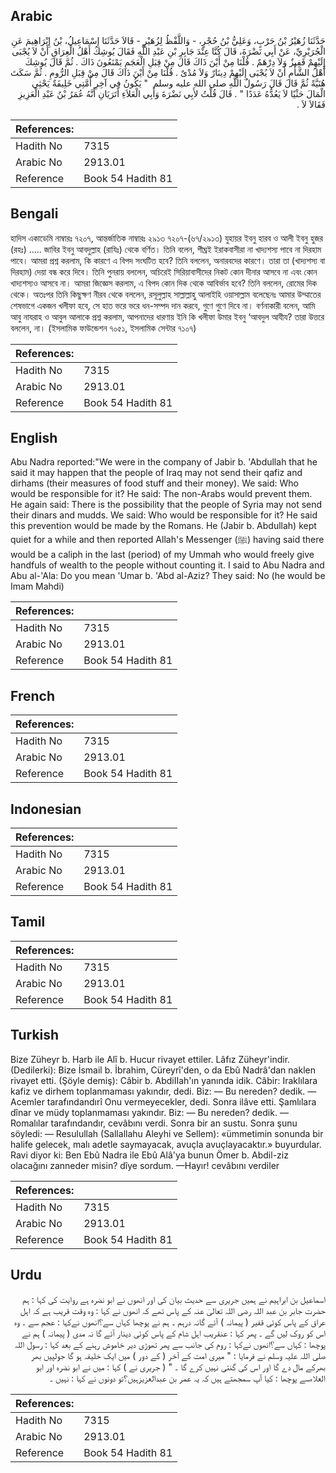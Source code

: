 ## Arabic


<div dir="rtl" lang="ar" style={{fontSize:'larger',backgroundColor:'#f8f9fa',padding:20}}>
حَدَّثَنَا زُهَيْرُ بْنُ حَرْبٍ، وَعَلِيُّ بْنُ حُجْرٍ، - وَاللَّفْظُ لِزُهَيْرٍ - قَالاَ حَدَّثَنَا إِسْمَاعِيلُ، بْنُ إِبْرَاهِيمَ عَنِ الْجُرَيْرِيِّ، عَنْ أَبِي نَضْرَةَ، قَالَ كُنَّا عِنْدَ جَابِرِ بْنِ عَبْدِ اللَّهِ فَقَالَ يُوشِكُ أَهْلُ الْعِرَاقِ أَنْ لاَ يُجْبَى إِلَيْهِمْ قَفِيزٌ وَلاَ دِرْهَمٌ ‏.‏ قُلْنَا مِنْ أَيْنَ ذَاكَ قَالَ مِنْ قِبَلِ الْعَجَمِ يَمْنَعُونَ ذَاكَ ‏.‏ ثُمَّ قَالَ يُوشِكَ أَهْلُ الشَّأْمِ أَنْ لاَ يُجْبَى إِلَيْهِمْ دِينَارٌ وَلاَ مُدْىٌ ‏.‏ قُلْنَا مِنْ أَيْنَ ذَاكَ قَالَ مِنْ قِبَلِ الرُّومِ ‏.‏ ثُمَّ سَكَتَ هُنَيَّةً ثُمَّ قَالَ قَالَ رَسُولُ اللَّهِ صلى الله عليه وسلم ‏ "‏ يَكُونُ فِي آخِرِ أُمَّتِي خَلِيفَةٌ يَحْثِي الْمَالَ حَثْيًا لاَ يَعُدُّهُ عَدَدًا ‏"‏ ‏.‏ قَالَ قُلْتُ لأَبِي نَضْرَةَ وَأَبِي الْعَلاَءِ أَتَرَيَانِ أَنَّهُ عُمَرُ بْنُ عَبْدِ الْعَزِيزِ فَقَالاَ لاَ ‏.‏
</div>
<div style={{backgroundColor:'#f8f9fa',padding:20, marginBottom: 10}}><table> <thead> <tr> <th>References:</th> <th></th> </tr> </thead> <tbody><tr><td>Hadith No</td><td>7315</td></tr><tr><td>Arabic No</td><td>2913.01</td></tr><tr><td>Reference</td><td>Book 54 Hadith 81</td></tr></tbody></table></div>

## Bengali


<div dir="ltr" lang="bn" style={{fontSize:'larger',backgroundColor:'#f8f9fa',padding:20}}>
হাদিস একাডেমি নাম্বারঃ ৭২০৭, আন্তর্জাতিক নাম্বারঃ ২৯১৩ ৭২০৭-(৬৭/২৯১৩) যুহায়র ইবনু হারব ও আলী ইবনু হুজর (রহঃ) ..... জাবির ইবনু আবদুল্লাহ (রাযিঃ) থেকে বর্ণিত। তিনি বলেন, শীঘ্রই ইরাকবাসীরা না খাদ্যশস্য পাবে না দিরহাম পাবে। আমরা প্রশ্ন করলাম, কি কারণে এ বিপদ সংঘটিত হবে? তিনি বললেন, অনারবদের কারণে। তারা তা (খাদ্যশস্য বা দিরহাম) দেয়া বন্ধ করে দিবে। তিনি পুনরায় বললেন, অচিরেই সিরিয়াবাসীদের নিকট কোন দীনার আসবে না এবং কোন খাদ্যশস্যও আসবে না। আমরা জিজ্ঞেস করলাম, এ বিপদ কোন দিক থেকে আবির্ভাব হবে? তিনি বললেন, রোমের দিক থেকে। অতঃপর তিনি কিছুক্ষণ নীরব থেকে বললেন, রসূলুল্লাহ সাল্লাল্লাহু আলাইহি ওয়াসাল্লাম বলেছেনঃ আমার উম্মাতের শেষভাগে একজন খলীফা হবে, সে হাত ভরে ভরে ধন-সম্পদ দান করবে, গুণে গুণে দিবে না। বর্ণনাকারী বলেন, আমি আবু নাযরাহ ও আবুল আলাকে প্রশ্ন করলাম, আপনাদের ধারণায় ইনি কি খলীফা উমার ইবনু ‘আবদুল আযীয? তারা উত্তরে বললেন, না। (ইসলামিক ফাউন্ডেশন ৭০৫১, ইসলামিক সেন্টার ৭১০৭)
</div>
<div style={{backgroundColor:'#f8f9fa',padding:20, marginBottom: 10}}><table> <thead> <tr> <th>References:</th> <th></th> </tr> </thead> <tbody><tr><td>Hadith No</td><td>7315</td></tr><tr><td>Arabic No</td><td>2913.01</td></tr><tr><td>Reference</td><td>Book 54 Hadith 81</td></tr></tbody></table></div>

## English


<div dir="ltr" lang="en" style={{fontSize:'larger',backgroundColor:'#f8f9fa',padding:20}}>
Abu Nadra reported:"We were in the company of Jabir b. 'Abdullah that he said it may happen that the people of Iraq may not send their qafiz and dirhams (their measures of food stuff and their money). We said: Who would be responsible for it? He said: The non-Arabs would prevent them. He again said: There is the possibility that the people of Syria may not send their dinars and mudds. We said: Who would be responsible for it? He said this prevention would be made by the Romans. He (Jabir b. Abdullah) kept quiet for a while and then reported Allah's Messenger (ﷺ) having said there would be a caliph in the last (period) of my Ummah who would freely give handfuls of wealth to the people without counting it. I said to Abu Nadra and Abu al-'Ala: Do you mean 'Umar b. 'Abd al-Aziz? They said: No (he would be Imam Mahdi)
</div>
<div style={{backgroundColor:'#f8f9fa',padding:20, marginBottom: 10}}><table> <thead> <tr> <th>References:</th> <th></th> </tr> </thead> <tbody><tr><td>Hadith No</td><td>7315</td></tr><tr><td>Arabic No</td><td>2913.01</td></tr><tr><td>Reference</td><td>Book 54 Hadith 81</td></tr></tbody></table></div>

## French


<div dir="ltr" lang="fr" style={{fontSize:'larger',backgroundColor:'#f8f9fa',padding:20}}>

</div>
<div style={{backgroundColor:'#f8f9fa',padding:20, marginBottom: 10}}><table> <thead> <tr> <th>References:</th> <th></th> </tr> </thead> <tbody><tr><td>Hadith No</td><td>7315</td></tr><tr><td>Arabic No</td><td>2913.01</td></tr><tr><td>Reference</td><td>Book 54 Hadith 81</td></tr></tbody></table></div>

## Indonesian


<div dir="ltr" lang="id" style={{fontSize:'larger',backgroundColor:'#f8f9fa',padding:20}}>

</div>
<div style={{backgroundColor:'#f8f9fa',padding:20, marginBottom: 10}}><table> <thead> <tr> <th>References:</th> <th></th> </tr> </thead> <tbody><tr><td>Hadith No</td><td>7315</td></tr><tr><td>Arabic No</td><td>2913.01</td></tr><tr><td>Reference</td><td>Book 54 Hadith 81</td></tr></tbody></table></div>

## Tamil


<div dir="ltr" lang="ta" style={{fontSize:'larger',backgroundColor:'#f8f9fa',padding:20}}>

</div>
<div style={{backgroundColor:'#f8f9fa',padding:20, marginBottom: 10}}><table> <thead> <tr> <th>References:</th> <th></th> </tr> </thead> <tbody><tr><td>Hadith No</td><td>7315</td></tr><tr><td>Arabic No</td><td>2913.01</td></tr><tr><td>Reference</td><td>Book 54 Hadith 81</td></tr></tbody></table></div>

## Turkish


<div dir="ltr" lang="tr" style={{fontSize:'larger',backgroundColor:'#f8f9fa',padding:20}}>
Bize Züheyr b. Harb ile Alî b. Hucur rivayet ettiler. Lâfız Züheyr'indir. (Dedilerki): Bize İsmail b. İbrahim, Cüreyrî'den, o da Ebû Nadrâ'dan naklen rivayet etti. (Şöyle demiş): Câbir b. AbdiIIah'ın yanında idik. Câbir: Iraklılara kafiz ve dirhem toplanmaması yakındır, dedi. Biz: — Bu nereden? dedik. — Acemler tarafındandırî Onu vermeyecekler, dedi. Sonra ilâve etti. Şamlılara dînar ve müdy toplanmaması yakındır. Biz: — Bu nereden? dedik. — Romalılar tarafındandır, cevâbını verdi. Sonra bir an sustu. Sonra şunu söyledi: — Resulullah (Sallallahu Aleyhi ve Sellem): «ümmetimin sonunda bir halife gelecek, malı adetle saymayacak, avuçla avuçlayacaktır.» buyurdular. Ravi diyor ki: Ben Ebû Nadra ile Ebû Alâ'ya bunun Ömer b. Abdil-ziz olacağını zanneder misin? dîye sordum. —Hayır! cevâbını verdiler
</div>
<div style={{backgroundColor:'#f8f9fa',padding:20, marginBottom: 10}}><table> <thead> <tr> <th>References:</th> <th></th> </tr> </thead> <tbody><tr><td>Hadith No</td><td>7315</td></tr><tr><td>Arabic No</td><td>2913.01</td></tr><tr><td>Reference</td><td>Book 54 Hadith 81</td></tr></tbody></table></div>

## Urdu


<div dir="rtl" lang="ur" style={{fontSize:'larger',backgroundColor:'#f8f9fa',padding:20}}>
اسماعیل بن ابراہیم نے ہمیں جریری سے حدیث بیان کی اور انھوں نے ابو نضرہ ہے روایت کی کہا : ہم حضرت جابر بن عبد اللہ رضی اللہ تعالیٰ عنہ کے پاس تھے کہ انھوں نے کہا : وہ وقت قریب ہے کہ اہل عراق کے پاس کوئی قفیر ( پیمانہ ) آئے گانہ درہم ۔ ہم نے پوچھا کہاں سے؟انھوں نےکہا : عجم سے ۔ وہ اس کو روک لیں گے ۔ پھر کہا : عنقریب اہل شام کے پاس کوئی دینار آئے گا نہ مدی ( پیمانہ ) ہم نے پوچھا : کہاں سے؟انھوں نےکہا : روم کی جانب سے پھر تھوڑی دیر خاموش رہنے کے بعد کہا : رسول اللہ صلی اللہ علیہ وسلم نے فرمایا : " میری امت کے آخر ( کے دور ) میں ایک خلیفہ ہو گا جولپیں بھر بھرکے مال دے گا اور اس کی گنتی نہیں کرے گا ۔ " ( جریری نے ) کہا : میں نے ابو نضرہ اور ابو العلاءسے پوچھا : کیا آپ سمجھتے ہیں کہ یہ عمر بن عبدالعزیزہیں؟تو دونوں نے کہا : نہیں ۔
</div>
<div style={{backgroundColor:'#f8f9fa',padding:20, marginBottom: 10}}><table> <thead> <tr> <th>References:</th> <th></th> </tr> </thead> <tbody><tr><td>Hadith No</td><td>7315</td></tr><tr><td>Arabic No</td><td>2913.01</td></tr><tr><td>Reference</td><td>Book 54 Hadith 81</td></tr></tbody></table></div>